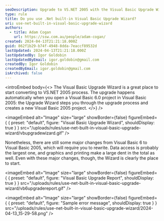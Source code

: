 ```yaml
---
seoDescription: Upgrade to VS.NET 2005 with the Visual Basic Upgrade Wizard and simplify your conversion process.
type: rule
title: Do you use .Net built-in Visual Basic Upgrade Wizard?
uri: use-net-built-in-visual-basic-upgrade-wizard
authors:
  - title: Adam Cogan
    url: https://ssw.com.au/people/adam-cogan/
created: 2024-04-13T21:21:18.000Z
guid: 862f1b29-b74f-4948-8dda-7eaccf89532d
lastUpdated: 2024-04-13T21:21:18.000Z
lastUpdatedBy: Igor Goldobin
lastUpdatedByEmail: igor.goldobin@gmail.com
createdBy: Igor Goldobin
createdByEmail: igor.goldobin@gmail.com
isArchived: false
---
```


<introEmbed
  body={<>
The Visual Basic Upgrade Wizard is a great place to start converting to VS.NET 2005 process. The upgrade happens automatically when you open a Visual Basic 6.0 project in Visual Basic 2005: the Upgrade Wizard steps you through the upgrade process and creates a new Visual Basic 2005 project.
  </>}
/>

<imageEmbed
  alt="Image"
  size="large"
  showBorder={false}
  figureEmbed={ {
    preset: "default",
    figure: "Visual Basic Upgrade Wizard",
    shouldDisplay: true
  } }
  src="/uploads/rules/use-net-built-in-visual-basic-upgrade-wizard/vbupgradewizard.gif"
/>


Nonetheless, there are still some major changes from Visual Basic 6 to Visual Basic 2005, which will require you to rewrite. Data access is probably the largest one, and graphics and printing make a large dent in the total as well. Even with these major changes, though, the Wizard is clearly the place to start.


<imageEmbed
  alt="Image"
  size="large"
  showBorder={false}
  figureEmbed={ {
    preset: "default",
    figure: "Visual Basic Upgrade Report",
    shouldDisplay: true
  } }
  src="/uploads/rules/use-net-built-in-visual-basic-upgrade-wizard/vb6upgradereport.gif"
/>



<imageEmbed
  alt="Image"
  size="large"
  showBorder={false}
  figureEmbed={ {
    preset: "default",
    figure: "Sample error message",
    shouldDisplay: true
  } }
  src="/uploads/rules/use-net-built-in-visual-basic-upgrade-wizard/2024-04-13_15-29-58.png"
/>

